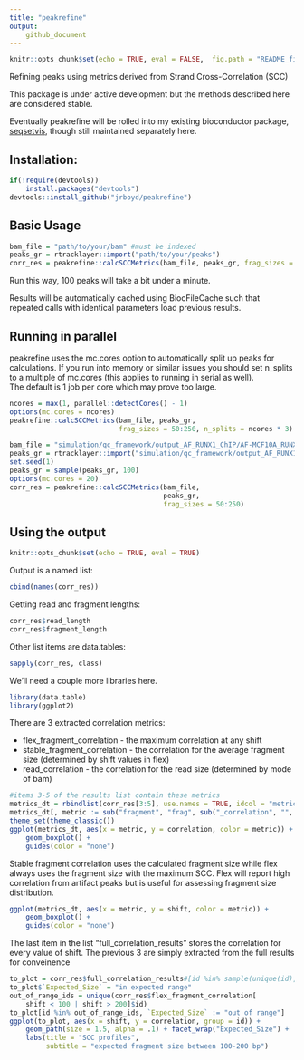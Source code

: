 ```yaml
---
title: "peakrefine"
output:   
    github_document
---
```


```r
knitr::opts_chunk$set(echo = TRUE, eval = FALSE,  fig.path = "README_figs/README-")
```

Refining peaks using metrics derived from Strand Cross-Correlation (SCC)

This package is under active development but the methods described here are
considered stable.  

Eventually peakrefine will be rolled into my existing bioconductor package, 
[seqsetvis](https://bioconductor.org/packages/release/bioc/html/seqsetvis.html), 
though still maintained separately here.

## Installation:
```r
if(!require(devtools))
    install.packages("devtools")
devtools::install_github("jrboyd/peakrefine")
```

## Basic Usage
```r
bam_file = "path/to/your/bam" #must be indexed
peaks_gr = rtracklayer::import("path/to/your/peaks")
corr_res = peakrefine::calcSCCMetrics(bam_file, peaks_gr, frag_sizes = 50:250)
```

Run this way, 100 peaks will take a bit under a minute.

Results will be automatically cached using BiocFileCache such that repeated 
calls with identical parameters load previous results.

## Running in parallel

peakrefine uses the mc.cores option to automatically split up peaks for
calculations.  If you run into memory or similar issues you should set n_splits
to a multiple of mc.cores (this applies to running in serial as well).  
The default is 1 job per core which may prove
too large.

```r
ncores = max(1, parallel::detectCores() - 1)
options(mc.cores = ncores)
peakrefine::calcSCCMetrics(bam_file, peaks_gr, 
                           frag_sizes = 50:250, n_splits = ncores * 3)
```

```r
bam_file = "simulation/qc_framework/output_AF_RUNX1_ChIP/AF-MCF10A_RUNX1_pooled/AF-MCF10A_RUNX1_pooled.bam" #must be indexed
peaks_gr = rtracklayer::import("simulation/qc_framework/output_AF_RUNX1_ChIP/AF-MCF10A_RUNX1_pooled/AF-MCF10A_RUNX1_pooled_peaks.narrowPeak")
set.seed(1)
peaks_gr = sample(peaks_gr, 100)
options(mc.cores = 20)
corr_res = peakrefine::calcSCCMetrics(bam_file, 
                                      peaks_gr, 
                                      frag_sizes = 50:250)
```

## Using the output

```r
knitr::opts_chunk$set(echo = TRUE, eval = TRUE)
```

Output is a named list:

```r
cbind(names(corr_res))
```

Getting read and fragment lengths:

```r
corr_res$read_length
corr_res$fragment_length
```

Other list items are data.tables:

```r
sapply(corr_res, class)
```

We'll need a couple more libraries here.

```r
library(data.table)
library(ggplot2)
```

There are 3 extracted correlation metrics:

* flex_fragment_correlation - the maximum correlation at any shift
* stable_fragment_correlation - the correlation for the average fragment size (determined by shift values in flex)
* read_correlation - the correlation for the read size (determined by mode of bam)

```r
#items 3-5 of the results list contain these metrics
metrics_dt = rbindlist(corr_res[3:5], use.names = TRUE, idcol = "metric")
metrics_dt[, metric := sub("fragment", "frag", sub("_correlation", "", metric))]
theme_set(theme_classic())
ggplot(metrics_dt, aes(x = metric, y = correlation, color = metric)) + 
    geom_boxplot() + 
    guides(color = "none")
```


Stable fragment correlation uses the calculated fragment size while flex always
uses the fragment size with the maximum SCC. Flex will report high correlation
from artifact peaks but is useful for assessing fragment size distribution.

```r
ggplot(metrics_dt, aes(x = metric, y = shift, color = metric)) + 
    geom_boxplot() + 
    guides(color = "none")
```

The last item in the list "full_correlation_results" stores the correlation 
for every value of shift.  The previous 3 are simply extracted from the 
full results for conveinence

```r
to_plot = corr_res$full_correlation_results#[id %in% sample(unique(id), 3)]
to_plot$`Expected_Size` = "in expected range"
out_of_range_ids = unique(corr_res$flex_fragment_correlation[
    shift < 100 | shift > 200]$id)
to_plot[id %in% out_of_range_ids, `Expected_Size` := "out of range"]
ggplot(to_plot, aes(x = shift, y = correlation, group = id)) + 
    geom_path(size = 1.5, alpha = .1) + facet_wrap("Expected_Size") + 
    labs(title = "SCC profiles", 
         subtitle = "expected fragment size between 100-200 bp")
```


